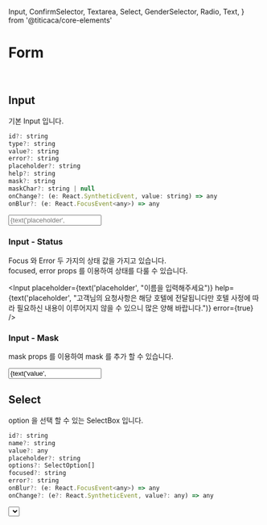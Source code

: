 
  Input,
  ConfirmSelector,
  Textarea,
  Select,
  GenderSelector,
  Radio,
  Text,
} from '@titicaca/core-elements'

<Meta title="Form2" />

# Form 

<br/>

<Props of={Input} />

## Input 

기본 Input 입니다.

```js
id?: string
type?: string
value?: string
error?: string
placeholder?: string
help?: string
mask?: string
maskChar?: string | null
onChange?: (e: React.SyntheticEvent, value: string) => any
onBlur?: (e: React.FocusEvent<any>) => any
```

<Preview>
  <Story name="Input">
     <Input 
        error={boolean('error', false)}
        label={text('label', '이름')}
        placeholder={text('placeholder', "이름을 입력해주세요")}
        help={text('placeholder', "고객님의 요청사항은 해당 호텔에 전달됩니다만 호텔 사정에 따라 필요하신 내용이 이루어지지 않을 수 있으니 많은 양해 바랍니다.")}
      />
  </Story>
</Preview>

### Input - Status

Focus 와 Error 두 가지의 상태 값을 가지고 있습니다.   
focused, error props 를 이용하여 상태를 다룰 수 있습니다.

<Input 
  placeholder={text('placeholder', "이름을 입력해주세요")}
  help={text('placeholder', "고객님의 요청사항은 해당 호텔에 전달됩니다만 호텔 사정에 따라 필요하신 내용이 이루어지지 않을 수 있으니 많은 양해 바랍니다.")}
  error={true}
/>

### Input - Mask 

mask props 를 이용하여 mask 를 추가 할 수 있습니다.

<Preview>
  <Story name="Input - Mask">
     <Input 
      mask={text('mask', "99/99")}
      maskChar={null}
      value={text('value', 1230)}
    />
  </Story>
</Preview>


## Select 

option 을 선택 할 수 있는 SelectBox 입니다.

```js
id?: string
name?: string
value?: any
placeholder?: string
options?: SelectOption[]
focused?: string
error?: string
onBlur?: (e: React.FocusEvent<any>) => any
onChange?: (e?: React.SyntheticEvent, value?: any) => any
```

<Preview>
  <Story name="Select">
     <Select
        error={boolean('error', false)}
        label="투어티켓 시간"
        help={text('placeholder', "고객님의 요청사항은 해당 호텔에 전달됩니다만 호텔 사정에 따라 필요하신 내용이 이루어지지 않을 수 있으니 많은 양해 바랍니다.")}
        placeholder="시간을 선택해주세요"
        value={selectAddons('value', ['12:00', '12:10', '12:20'], '12:00')}
        options={[
          {
            label: '12:00',
            value: '12:00',
          },
          {
            label: '12:10',
            value: '12:10',
          },
          {
            label: '12:20',
            value: '12:20',
          },
        ]}
    />
  </Story>
</Preview>
